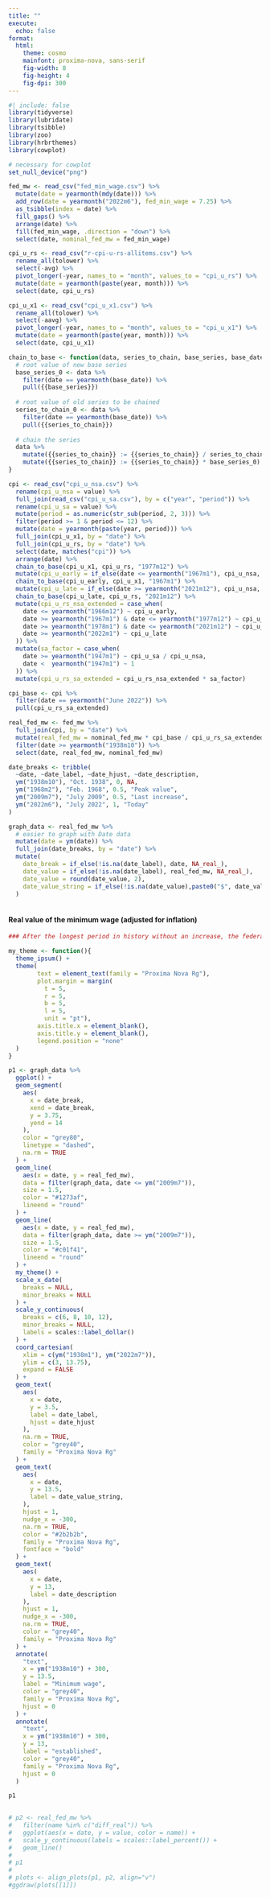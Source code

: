 ```yaml
---
title: ""
execute:
  echo: false
format:
  html:
    theme: cosmo
    mainfont: proxima-nova, sans-serif
    fig-width: 8
    fig-height: 4
    fig-dpi: 300
---
```


```r
#| include: false
library(tidyverse)
library(lubridate)
library(tsibble)
library(zoo)
library(hrbrthemes)
library(cowplot)

# necessary for cowplot
set_null_device("png")

fed_mw <- read_csv("fed_min_wage.csv") %>% 
  mutate(date = yearmonth(mdy(date))) %>% 
  add_row(date = yearmonth("2022m6"), fed_min_wage = 7.25) %>% 
  as_tsibble(index = date) %>% 
  fill_gaps() %>% 
  arrange(date) %>% 
  fill(fed_min_wage, .direction = "down") %>% 
  select(date, nominal_fed_mw = fed_min_wage) 

cpi_u_rs <- read_csv("r-cpi-u-rs-allitems.csv") %>% 
  rename_all(tolower) %>% 
  select(-avg) %>% 
  pivot_longer(-year, names_to = "month", values_to = "cpi_u_rs") %>% 
  mutate(date = yearmonth(paste(year, month))) %>% 
  select(date, cpi_u_rs)

cpi_u_x1 <- read_csv("cpi_u_x1.csv") %>% 
  rename_all(tolower) %>% 
  select(-aavg) %>% 
  pivot_longer(-year, names_to = "month", values_to = "cpi_u_x1") %>% 
  mutate(date = yearmonth(paste(year, month))) %>% 
  select(date, cpi_u_x1)

chain_to_base <- function(data, series_to_chain, base_series, base_date) {
  # root value of new base series
  base_series_0 <- data %>% 
    filter(date == yearmonth(base_date)) %>% 
    pull({{base_series}})
  
  # root value of old series to be chained
  series_to_chain_0 <- data %>% 
    filter(date == yearmonth(base_date)) %>% 
    pull({{series_to_chain}})
  
  # chain the series
  data %>% 
    mutate({{series_to_chain}} := {{series_to_chain}} / series_to_chain_0) %>% 
    mutate({{series_to_chain}} := {{series_to_chain}} * base_series_0)
}

cpi <- read_csv("cpi_u_nsa.csv") %>% 
  rename(cpi_u_nsa = value) %>% 
  full_join(read_csv("cpi_u_sa.csv"), by = c("year", "period")) %>% 
  rename(cpi_u_sa = value) %>% 
  mutate(period = as.numeric(str_sub(period, 2, 3))) %>% 
  filter(period >= 1 & period <= 12) %>% 
  mutate(date = yearmonth(paste(year, period))) %>% 
  full_join(cpi_u_x1, by = "date") %>% 
  full_join(cpi_u_rs, by = "date") %>% 
  select(date, matches("cpi")) %>% 
  arrange(date) %>% 
  chain_to_base(cpi_u_x1, cpi_u_rs, "1977m12") %>% 
  mutate(cpi_u_early = if_else(date <= yearmonth("1967m1"), cpi_u_nsa, NA_real_)) %>% 
  chain_to_base(cpi_u_early, cpi_u_x1, "1967m1") %>% 
  mutate(cpi_u_late = if_else(date >= yearmonth("2021m12"), cpi_u_nsa, NA_real_)) %>% 
  chain_to_base(cpi_u_late, cpi_u_rs, "2021m12") %>% 
  mutate(cpi_u_rs_nsa_extended = case_when(
    date <= yearmonth("1966m12") ~ cpi_u_early,
    date >= yearmonth("1967m1") & date <= yearmonth("1977m12") ~ cpi_u_x1,
    date >= yearmonth("1978m1") & date <= yearmonth("2021m12") ~ cpi_u_rs,
    date >= yearmonth("2022m1") ~ cpi_u_late
  )) %>% 
  mutate(sa_factor = case_when(
    date >= yearmonth("1947m1") ~ cpi_u_sa / cpi_u_nsa,
    date <  yearmonth("1947m1") ~ 1
  )) %>% 
  mutate(cpi_u_rs_sa_extended = cpi_u_rs_nsa_extended * sa_factor)

cpi_base <- cpi %>% 
  filter(date == yearmonth("June 2022")) %>% 
  pull(cpi_u_rs_sa_extended)

real_fed_mw <- fed_mw %>% 
  full_join(cpi, by = "date") %>% 
  mutate(real_fed_mw = nominal_fed_mw * cpi_base / cpi_u_rs_sa_extended) %>% 
  filter(date >= yearmonth("1938m10")) %>% 
  select(date, real_fed_mw, nominal_fed_mw) 

date_breaks <- tribble(
  ~date, ~date_label, ~date_hjust, ~date_description,
  ym("1938m10"), "Oct. 1938", 0, NA,
  ym("1968m2"), "Feb. 1968", 0.5, "Peak value", 
  ym("2009m7"), "July 2009", 0.5, "Last increase",
  ym("2022m6"), "July 2022", 1, "Today"
)

graph_data <- real_fed_mw %>% 
  # easier to graph with Date data
  mutate(date = ym(date)) %>% 
  full_join(date_breaks, by = "date") %>% 
  mutate(
    date_break = if_else(!is.na(date_label), date, NA_real_),
    date_value = if_else(!is.na(date_label), real_fed_mw, NA_real_),
    date_value = round(date_value, 2),
    date_value_string = if_else(!is.na(date_value),paste0("$", date_value), "")
  )
  

```

#### Real value of the minimum wage (adjusted for inflation)

```r
### After the longest period in history without an increase, the federal minimum wage today is worth XX% less than 13 years ago--and 40% less than in 1968 

my_theme <- function(){
  theme_ipsum() +
  theme(
        text = element_text(family = "Proxima Nova Rg"),
        plot.margin = margin(
          t = 5, 
          r = 5,
          b = 5, 
          l = 5, 
          unit = "pt"),
        axis.title.x = element_blank(),
        axis.title.y = element_blank(),
        legend.position = "none"
  )
}

p1 <- graph_data %>% 
  ggplot() +
  geom_segment(
    aes(
      x = date_break, 
      xend = date_break, 
      y = 3.75, 
      yend = 14
    ),
    color = "grey80",
    linetype = "dashed",
    na.rm = TRUE
  ) +
  geom_line(
    aes(x = date, y = real_fed_mw), 
    data = filter(graph_data, date <= ym("2009m7")),
    size = 1.5,
    color = "#1273af",
    lineend = "round"
  ) +
  geom_line(
    aes(x = date, y = real_fed_mw), 
    data = filter(graph_data, date >= ym("2009m7")),
    size = 1.5,
    color = "#c01f41",
    lineend = "round"
  ) +
  my_theme() +
  scale_x_date(
    breaks = NULL,
    minor_breaks = NULL
  ) +
  scale_y_continuous(
    breaks = c(6, 8, 10, 12),
    minor_breaks = NULL,
    labels = scales::label_dollar()
  ) +
  coord_cartesian(
    xlim = c(ym("1938m1"), ym("2022m7")), 
    ylim = c(3, 13.75),
    expand = FALSE
  ) +
  geom_text(
    aes(
      x = date, 
      y = 3.5, 
      label = date_label, 
      hjust = date_hjust
    ),
    na.rm = TRUE,
    color = "grey40",
    family = "Proxima Nova Rg"
  ) +
  geom_text(
    aes(
      x = date, 
      y = 13.5, 
      label = date_value_string, 
    ),
    hjust = 1,
    nudge_x = -300,
    na.rm = TRUE,
    color = "#2b2b2b",
    family = "Proxima Nova Rg",
    fontface = "bold"
  ) +
  geom_text(
    aes(
      x = date, 
      y = 13, 
      label = date_description
    ),
    hjust = 1,
    nudge_x = -300,
    na.rm = TRUE,
    color = "grey40",
    family = "Proxima Nova Rg"
  ) +
  annotate(
    "text", 
    x = ym("1938m10") + 300, 
    y = 13.5, 
    label = "Minimum wage",
    color = "grey40",
    family = "Proxima Nova Rg",
    hjust = 0
  ) + 
  annotate(
    "text", 
    x = ym("1938m10") + 300, 
    y = 13, 
    label = "established",
    color = "grey40",
    family = "Proxima Nova Rg",
    hjust = 0
  )

p1 
 

# p2 <- real_fed_mw %>% 
#   filter(name %in% c("diff_real")) %>% 
#   ggplot(aes(x = date, y = value, color = name)) +
#   scale_y_continuous(labels = scales::label_percent()) +
#   geom_line()
# 
# p1
# 
# plots <- align_plots(p1, p2, align="v")
#ggdraw(plots[[1]])
```
